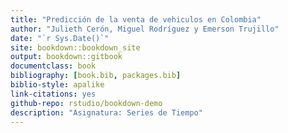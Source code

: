 ```yaml
--- 
title: "Predicción de la venta de vehiculos en Colombia"
author: "Julieth Cerón, Miguel Rodríguez y Emerson Trujillo"
date: "`r Sys.Date()`"
site: bookdown::bookdown_site
output: bookdown::gitbook
documentclass: book
bibliography: [book.bib, packages.bib]
biblio-style: apalike
link-citations: yes
github-repo: rstudio/bookdown-demo
description: "Asignatura: Series de Tiempo"
---
```









